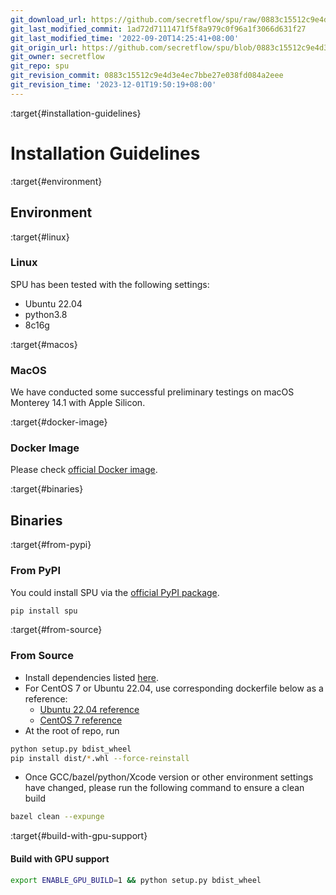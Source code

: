 ```yaml
---
git_download_url: https://github.com/secretflow/spu/raw/0883c15512c9e4d3e4ec7bbe27e038fd084a2eee/docs/getting_started/install.rst
git_last_modified_commit: 1ad72d7111471f5f8a979c0f96a1f3066d631f27
git_last_modified_time: '2022-09-20T14:25:41+08:00'
git_origin_url: https://github.com/secretflow/spu/blob/0883c15512c9e4d3e4ec7bbe27e038fd084a2eee/docs/getting_started/install.rst
git_owner: secretflow
git_repo: spu
git_revision_commit: 0883c15512c9e4d3e4ec7bbe27e038fd084a2eee
git_revision_time: '2023-12-01T19:50:19+08:00'
---
```


:target{#installation-guidelines}

# Installation Guidelines

:target{#environment}

## Environment

:target{#linux}

### Linux

SPU has been tested with the following settings:

- Ubuntu 22.04
- python3.8
- 8c16g

:target{#macos}

### MacOS

We have conducted some successful preliminary testings on
macOS Monterey 14.1 with Apple Silicon.

:target{#docker-image}

### Docker Image

Please check [official Docker image](https://hub.docker.com/r/secretflow/ubuntu-base-ci).

:target{#binaries}

## Binaries

:target{#from-pypi}

### From PyPI

You could install SPU via the [official PyPI package](https://pypi.org/project/spu/).

```bash
pip install spu
```

:target{#from-source}

### From Source

- Install dependencies listed [here](#CONTRIBUTING.md#prerequisite).
- For CentOS 7 or Ubuntu 22.04, use corresponding dockerfile below as a reference:
  - [Ubuntu 22.04 reference](https://github.com/secretflow/devtools/blob/main/dockerfiles/ubuntu-base-ci.DockerFile)
  - [CentOS 7 reference](https://github.com/secretflow/devtools/blob/main/dockerfiles/release-ci.DockerFile)
- At the root of repo, run

```bash
python setup.py bdist_wheel
pip install dist/*.whl --force-reinstall
```

- Once GCC/bazel/python/Xcode version or other environment settings have changed, please run the following command to ensure a clean build

```bash
bazel clean --expunge
```

:target{#build-with-gpu-support}

#### Build with GPU support

```bash
export ENABLE_GPU_BUILD=1 && python setup.py bdist_wheel
```
